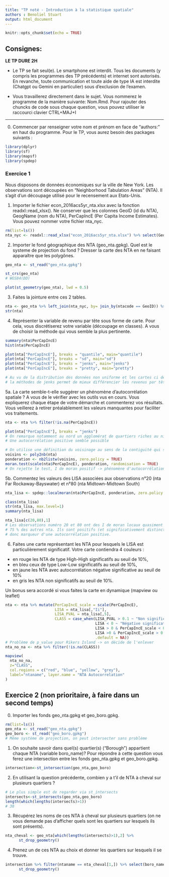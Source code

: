 ```yaml
---
title: "TP noté - Introduction à la statistique spatiale"
authors : Benoliel Stuart
output: html_document
---
```


```r
knitr::opts_chunk$set(echo = TRUE)
```

## **Consignes:**

**LE TP DURE 2H**

- Le TP se fait seul(e). Le smartphone est interdit. Tous les documents (y compris les programmes des TP précédents) et internet sont autorisés. En revanche, toute communication et toute aide de type IA est interdite (Chatgpt ou Gemini en particulier) sous d'exclusion de l'examen. 

- Vous travaillerez directement dans le sujet. Vous nommerez le programme de la manière suivante: Nom.Rmd. Pour rajouter des chuncks de code sous chaque question, vous pouvez utiliser le raccourci clavier CTRL+MAJ+I


---


0. Commencer par renseigner votre nom et prénom en face de "authors:" en haut du programme. Pour le TP, vous aurez besoin des packages suivants :


```r
library(dplyr)
library(sf)
library(mapsf)
library(spdep)
```


### Exercice 1

Nous disposons de données économiques sur la ville de New York. Les observations sont découpées en "Neighborhood Tabulation Areas" (NTA). Il s'agit d'un découpage utilisé pour le recensement aux Etats-Unis. 


1. Importer le fichier econ_2016acs5yr_nta.xlsx avec la fonction readxl::read_xlsx(). Ne conserver que les colonnes GeoID (id du NTA), GeogName (nom du NTA), PerCapIncE (Per Capita Income Estimates). Vous pouvez nommer votre fichier nta_nyc.

```r
rm(list=ls())
nta_nyc <- readxl::read_xlsx("econ_2016acs5yr_nta.xlsx") %>% select(GeoID, GeogName, PerCapIncE)
```


2. Importer le fond géographique des NTA (geo_nta.gpkg). Quel est le systeme de projection du fond ?
Dresser la carte des NTA en ne faisant apparaître que les polygônes.

```r
geo_nta <- st_read("geo_nta.gpkg")

st_crs(geo_nta)
# WGS84(DD)

plot(st_geometry(geo_nta), lwd = 0.5)

```

3. Faites la jointure entre ces 2 tables.

```r
nta <- geo_nta %>% left_join(nta_nyc, by= join_by(ntacode == GeoID)) %>% select(!GeogName)
str(nta)

```

4. Représenter la variable de revenu par tête sous forme de carte. Pour cela, vous discrétiserez votre variable (découpage en classes). A vous de choisir la méthode qui vous semble la plus pertinente.

```r
summary(nta$PerCapIncE)
hist(nta$PerCapIncE)

plot(nta["PerCapIncE"], breaks = "quantile", main="quantile") 
plot(nta["PerCapIncE"], breaks = "sd", main="sd") 
plot(nta["PerCapIncE"], breaks = "jenks", main="jenks")
plot(nta["PerCapIncE"], breaks = "pretty", main="pretty")

# Au vu de la distribution des données non uniforme et les cartes ci dessous présentant différant découpages, 
# la méthodes de jenks permet de mieux différencier les revenus par tête
```

5a. La carte semble-t-elle suggérer un phénomène d'autocorrélation spatiale ? A vous de le vérifier avec les outils vus en cours. Vous expliquerez chaque étape de votre démarche et commenterez vos résultats.
Vous veillerez à retirer préalablement les valeurs manquantes pour faciliter vos traitements.

```r
nta <- nta %>% filter(!is.na(PerCapIncE))

plot(nta["PerCapIncE"], breaks = "jenks")
# On remarque notamment au nord un agglomérat de quartiers riches au niv de Manhattan et encore un peu plus au Nord un agglomérat de quartier pauvre
# Une autocorrélation positive semble possible

# On utilise une définition du voisinage au sens de la contiguité qui semble pertinente 
voisins <- poly2nb(nta)
ponderation <- nb2listw(voisins, zero.policy = TRUE)
moran.test(scale(nta$PerCapIncE), ponderation, randomisation = TRUE)
# On rejette le test, I de moran positif -> phénomène d'autocorrélation positive global

```

5b. Commentez les valeurs des LISA associées aux observations n°20 (nta 	
Far Rockaway-Bayswater) et n°80 (nta Midtown-Midtown South)

```r
nta_lisa <- spdep::localmoran(nta$PerCapIncE, ponderation, zero.policy = TRUE)

class(nta_lisa)
str(nta_lisa, max.level=1)
summary(nta_lisa)

nta_lisa[c(20,80),1]
# Les observations numéro 20 et 80 ont des I de moran locaux quasiment supérieur à
# 75 % des autres nta. Ils sont positifs (et significativement distinct de zéro) 
# donc marqueur d'une autocorrélation positive.
```

6. Faites une carte représentant les NTA pour lesquels le LISA est particulièrement significatif. Votre carte contiendra 4 couleurs : 

- en rouge les NTA de type High-High significatifs au seuil de 10%, 
- en bleu ceux de type Low-Low significatifs au seuil de 10%, 
- en jaune les NTA avec autocorrélation négative significative au seuil de 10% 
- en gris les NTA non significatifs au seuil de 10%.

Un bonus sera accordé si vous faites la carte en dynamique (mapview ou leaflet)

```r

nta <- nta %>% mutate(PerCapIncE_scale = scale(PerCapIncE),
                      LISA = nta_lisa[,"Ii"],
                      LISA_PVAL = nta_lisa[,5],
                      CLASS = case_when(LISA_PVAL > 0.1 ~ "Non significatif" ,
                                        LISA < 0 ~ "Négative significatif",
                                        LISA > 0 & PerCapIncE_scale < 0 ~ "Low-Low",
                                        LISA >0 & PerCapIncE_scale > 0 ~ "High-High",
                                        .default = NA))
# Problème de p_value pour Rikers Island -> on décide de l'enlever
nta_no_na <- nta %>% filter(!is.na(CLASS))

mapview(
  nta_no_na,
  z="CLASS",
  col.regions = c("red", "blue", "yellow", "grey"),
  label="ntaname", layer.name = "NTA Autocorrelation"
)

```

## Exercice 2 (non prioritaire, à faire dans un second temps)

0. Importer les fonds geo_nta.gpkg et geo_boro.gpkg.

```r
rm(list=ls())
geo_nta <- st_read("geo_nta.gpkg")
geo_boro <- st_read("geo_boro.gpkg")
# Même système de projection, on peut intersecter sans problème
```


1. On souhaite savoir dans quel(s) quartier(s) ("Borough") appartient chaque NTA (variable boro_name)? Pour répondre à cette question vous ferez une intersection entre les fonds geo_nta.gpkg et geo_boro.gpkg. 

```r
intersection<-st_intersection(geo_nta,geo_boro)
```

2. En utilisant la question précédente, combien y a t'il de NTA à cheval sur plusieurs quartiers ?

```r
# Le plus simple est de regarder via st_intersects
intersects<-st_intersects(geo_nta,geo_boro)
length(which(lengths(intersects)>1))
# 30
```

3. Récupérez les noms de ces NTA à cheval sur plusieurs quartiers (on ne vous demande pas d'afficher quels sont les quartiers sur lesquels ils sont présents).

```r
nta_cheval <- geo_nta[which(lengths(intersects)>1),2] %>%
      st_drop_geometry()
```

4. Prenez un de ces NTA au choix et donner les quartiers sur lesquels il se trouve.

```r
intersection %>% filter(ntaname == nta_cheval[1,]) %>% select(boro_name) %>%
      st_drop_geometry()
```

